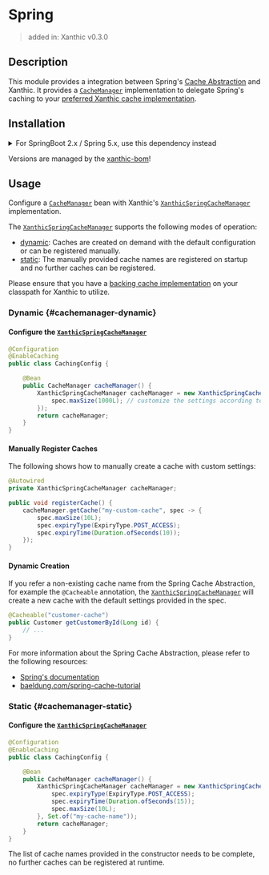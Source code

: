 
# Spring

> added in: Xanthic v0.3.0

## Description

This module provides a integration between Spring's [Cache Abstraction](https://docs.spring.io/spring-framework/reference/integration/cache.html) and Xanthic.
It provides a [`CacheManager`](https://docs.spring.io/spring-framework/docs/6.1.0/javadoc-api/org/springframework/cache/CacheManager.html) implementation to delegate Spring's caching to your [preferred Xanthic cache implementation](/provider/).

## Installation

<JavaDependency group="io.github.xanthic.cache" name="cache-spring-java17" scope="implementation" />

<details>
  <summary>For SpringBoot 2.x / Spring 5.x, use this dependency instead</summary>
  <JavaDependency group="io.github.xanthic.cache" name="cache-spring" scope="implementation" />
</details>

<Alert severity="info" variant="outlined">Versions are managed by the <a href="/getting-started/installation">xanthic-bom</a>!</Alert>

## Usage

Configure a [`CacheManager`](https://docs.spring.io/spring-framework/docs/6.1.0/javadoc-api/org/springframework/cache/CacheManager.html) bean with Xanthic's [`XanthicSpringCacheManager`](https://javadoc.io/doc/io.github.xanthic.cache/cache-spring-java17/latest/io/github/xanthic/cache/springjdk17/XanthicSpringCacheManager.html) implementation.

The [`XanthicSpringCacheManager`](https://javadoc.io/doc/io.github.xanthic.cache/cache-spring-java17/latest/io/github/xanthic/cache/springjdk17/XanthicSpringCacheManager.html) supports the following modes of operation:

- [dynamic](#cachemanager-dynamic): Caches are created on demand with the default configuration or can be registered manually.
- [static](#cachemanager-static): The manually provided cache names are registered on startup and no further caches can be registered.

<Alert severity="info" variant="outlined">Please ensure that you have a [backing cache implementation](/provider/) on your classpath for Xanthic to utilize.</Alert>

### Dynamic {#cachemanager-dynamic}

#### Configure the [`XanthicSpringCacheManager`](https://javadoc.io/doc/io.github.xanthic.cache/cache-spring-java17/latest/io/github/xanthic/cache/springjdk17/XanthicSpringCacheManager.html)

```java
@Configuration
@EnableCaching
public class CachingConfig {

    @Bean
    public CacheManager cacheManager() {
        XanthicSpringCacheManager cacheManager = new XanthicSpringCacheManager(spec -> {
            spec.maxSize(1000L); // customize the settings according to your needs
        });
        return cacheManager;
    }
}
```

#### Manually Register Caches

The following shows how to manually create a cache with custom settings:

```java
@Autowired
private XanthicSpringCacheManager cacheManager;

public void registerCache() {
    cacheManager.getCache("my-custom-cache", spec -> {
        spec.maxSize(10L);
        spec.expiryType(ExpiryType.POST_ACCESS);
        spec.expiryTime(Duration.ofSeconds(10));
    });
}
```

#### Dynamic Creation

If you refer a non-existing cache name from the Spring Cache Abstraction, for example the `@Cacheable` annotation, the [`XanthicSpringCacheManager`](https://javadoc.io/doc/io.github.xanthic.cache/cache-spring-java17/latest/io/github/xanthic/cache/springjdk17/XanthicSpringCacheManager.html) will create a new cache with the default settings provided in the spec.

```java
@Cacheable("customer-cache")
public Customer getCustomerById(Long id) {
    // ...
}
```

For more information about the Spring Cache Abstraction, please refer to the following resources:

- [Spring's documentation](https://docs.spring.io/spring-framework/reference/integration/cache.html)
- [baeldung.com/spring-cache-tutorial](https://www.baeldung.com/spring-cache-tutorial)

### Static {#cachemanager-static}

#### Configure the [`XanthicSpringCacheManager`](https://javadoc.io/doc/io.github.xanthic.cache/cache-spring-java17/latest/io/github/xanthic/cache/springjdk17/XanthicSpringCacheManager.html)

```java
@Configuration
@EnableCaching
public class CachingConfig {

    @Bean
    public CacheManager cacheManager() {
        XanthicSpringCacheManager cacheManager = new XanthicSpringCacheManager(spec -> {
            spec.expiryType(ExpiryType.POST_ACCESS);
            spec.expiryTime(Duration.ofSeconds(15));
            spec.maxSize(10L);
        }, Set.of("my-cache-name"));
        return cacheManager;
    }
}
```

The list of cache names provided in the constructor needs to be complete, no further caches can be registered at runtime.
